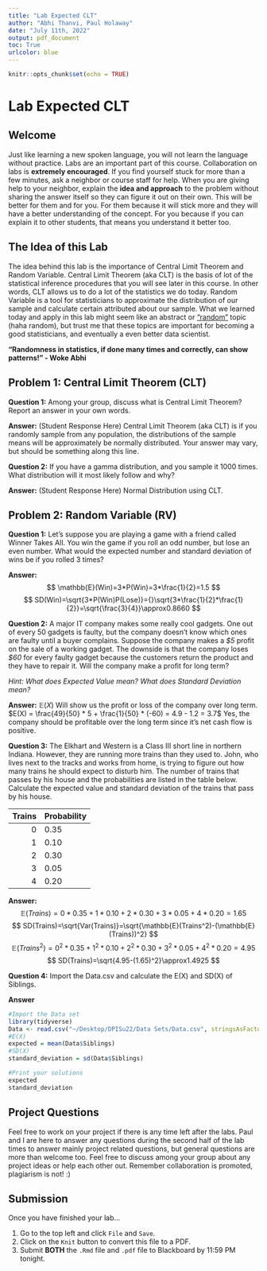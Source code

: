 ```yaml
---
title: "Lab Expected CLT"
author: "Abhi Thanvi, Paul Holaway"
date: "July 11th, 2022"
output: pdf_document
toc: True
urlcolor: blue
---
```


```r
knitr::opts_chunk$set(echo = TRUE)
```
\newpage

# Lab Expected CLT

## Welcome

Just like learning a new spoken language, you will not learn the language without practice. Labs are an important part of this course. Collaboration on labs is **extremely encouraged**. If you find yourself stuck for more than a few minutes, ask a neighbor or course staff for help. When you are giving help to your neighbor, explain the **idea and approach** to the problem without sharing the answer itself so they can figure it out on their own. This will be better for them and for you. For them because it will stick more and they will have a better understanding of the concept. For you because if you can explain it to other students, that means you understand it better too.

## The Idea of this Lab

The idea behind this lab is the importance of Central Limit Theorem and Random Variable. Central Limit Theorem (aka CLT) is the basis of lot of the statistical inference procedures that you will see later in this course. In other words, CLT allows us to do a lot of the statistics we do today. Random Variable is a tool for statisticians to approximate the distribution of our sample and calculate certain attributed about our sample. What we learned today and apply in this lab might seem like an abstract or ["random"](https://www.youtube.com/watch?v=9rIy0xY99a0) topic (haha random), but trust me that these topics are important for becoming a good statisticians, and eventually a even better data scientist.

  **"Randomness in statistics, if done many times and correctly, can show patterns!" -  Woke Abhi**

## Problem 1: Central Limit Theorem (CLT)

**Question 1:** Among your group, discuss what is Central Limit Theorem? Report an answer in your own words.

**Answer:** (Student Response Here) Central Limit Theorem (aka CLT) is if you randomly sample from any population, the distributions of the sample means will be approximately be normally distributed. Your answer may vary, but should be something along this line. 

**Question 2:** If you have a gamma distribution, and you sample it 1000 times. What distribution will it most likely follow and why?

**Answer:** (Student Response Here) Normal Distribution using CLT.

\newpage
## Problem 2: Random Variable (RV)

**Question 1:** Let's suppose you are playing a game with a friend called Winner Takes All. You win the game if you roll an odd number, but lose an even number. What would the expected number and standard deviation of wins be if you rolled 3 times?

**Answer:**
$$
\mathbb{E}(Win)=3*P(Win)=3*\frac{1}{2}=1.5
$$
$$
SD(Win)=\sqrt{3*P(Win)P(Lose)}={}\sqrt{3*\frac{1}{2}*\frac{1}{2}}=\sqrt{\frac{3}{4}}\approx0.8660
$$

**Question 2:** A major IT company makes some really cool gadgets. One out of every 50 gadgets is faulty, but the company doesn't know which ones are faulty until a buyer complains. Suppose the company makes a *$5* profit on the sale of a working gadget. The downside is that the company loses *$60* for every faulty gadget because the customers return the product and they have to repair it. Will the company make a profit for long term?

*Hint: What does Expected Value mean? What does Standard Deviation mean?*

**Answer:** $\mathbb{E}(X)$ Will show us the profit or loss of the company over long term.
            $E(X) = \frac{49}{50} * 5 + \frac{1}{50} * (-60) = 4.9 - 1.2 = 3.7$
            Yes, the company should be profitable over the long term since it's net cash flow is positive. 
   
**Question 3:** The Elkhart and Western is a Class III short line in northern Indiana. However, they are running more trains than they used to. John, who lives next to the tracks and works from home, is trying to figure out how many trains he should expect to disturb him. The number of trains that passes by his house and the probabilities are listed in the table below. Calculate the expected value and standard deviation of the trains that pass by his house.

| Trains | Probability |
| ---: | :--- |
| 0 | 0.35 |
| 1 | 0.10 |
| 2 | 0.30 |
| 3 | 0.05 |
| 4 | 0.20 |

**Answer:**
$$
\mathbb{E}(Trains)=0*0.35+1*0.10+2*0.30+3*0.05+4*0.20=1.65
$$
$$
SD(Trains)=\sqrt{Var(Trains)}=\sqrt{\mathbb{E}(Trains^2)-(\mathbb{E}(Trains))^2}
$$
$$
\mathbb{E}(Trains^2)=0^2*0.35+1^2*0.10+2^2*0.30+3^2*0.05+4^2*0.20=4.95
$$
$$
SD(Trains)=\sqrt{4.95-(1.65)^2}\approx1.4925
$$
\newpage

**Question 4:** Import the Data.csv and calculate the E(X) and SD(X) of Siblings.

**Answer** 
```r
#Import the Data set
library(tidyverse)
Data <- read.csv("~/Desktop/DPISu22/Data Sets/Data.csv", stringsAsFactors=TRUE)
#E(X)
expected = mean(Data$Siblings)
#SD(X)
standard_deviation = sd(Data$Siblings)

#Print your solutions
expected
standard_deviation
```

## Project Questions

Feel free to work on your project if there is any time left after the labs. Paul and I are here to answer any questions during the second half of the lab times to answer mainly project related questions, but general questions are more than welcome too. Feel free to discuss among your group about any project ideas or help each other out. Remember collaboration is promoted, plagiarism is not! :)

\newpage

## Submission
Once you have finished your lab...

1. Go to the top left and click `File` and `Save`.
2. Click on the `Knit` button to convert this file to a PDF.
3. Submit **BOTH** the `.Rmd` file and `.pdf` file to Blackboard by 11:59 PM tonight.
